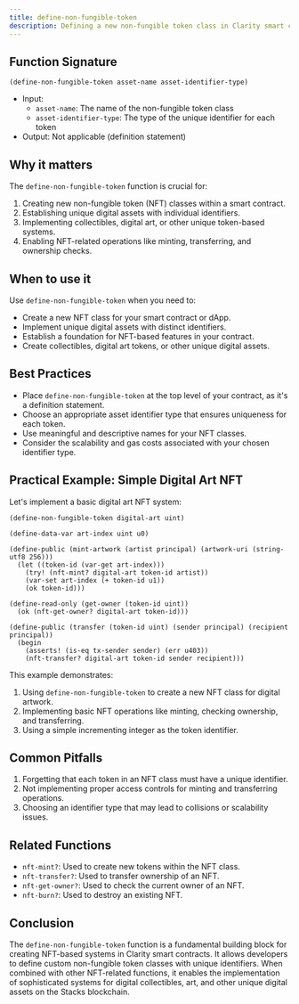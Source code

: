 ```yaml
---
title: define-non-fungible-token
description: Defining a new non-fungible token class in Clarity smart contracts.
---
```


## Function Signature

```clarity
(define-non-fungible-token asset-name asset-identifier-type)
```

- Input: 
  - `asset-name`: The name of the non-fungible token class
  - `asset-identifier-type`: The type of the unique identifier for each token
- Output: Not applicable (definition statement)

## Why it matters

The `define-non-fungible-token` function is crucial for:

1. Creating new non-fungible token (NFT) classes within a smart contract.
2. Establishing unique digital assets with individual identifiers.
3. Implementing collectibles, digital art, or other unique token-based systems.
4. Enabling NFT-related operations like minting, transferring, and ownership checks.

## When to use it

Use `define-non-fungible-token` when you need to:

- Create a new NFT class for your smart contract or dApp.
- Implement unique digital assets with distinct identifiers.
- Establish a foundation for NFT-based features in your contract.
- Create collectibles, digital art tokens, or other unique digital assets.

## Best Practices

- Place `define-non-fungible-token` at the top level of your contract, as it's a definition statement.
- Choose an appropriate asset identifier type that ensures uniqueness for each token.
- Use meaningful and descriptive names for your NFT classes.
- Consider the scalability and gas costs associated with your chosen identifier type.

## Practical Example: Simple Digital Art NFT

Let's implement a basic digital art NFT system:

```clarity
(define-non-fungible-token digital-art uint)

(define-data-var art-index uint u0)

(define-public (mint-artwork (artist principal) (artwork-uri (string-utf8 256)))
  (let ((token-id (var-get art-index)))
    (try! (nft-mint? digital-art token-id artist))
    (var-set art-index (+ token-id u1))
    (ok token-id)))

(define-read-only (get-owner (token-id uint))
  (ok (nft-get-owner? digital-art token-id)))

(define-public (transfer (token-id uint) (sender principal) (recipient principal))
  (begin
    (asserts! (is-eq tx-sender sender) (err u403))
    (nft-transfer? digital-art token-id sender recipient)))
```





This example demonstrates:
1. Using `define-non-fungible-token` to create a new NFT class for digital artwork.
2. Implementing basic NFT operations like minting, checking ownership, and transferring.
3. Using a simple incrementing integer as the token identifier.

## Common Pitfalls

1. Forgetting that each token in an NFT class must have a unique identifier.
2. Not implementing proper access controls for minting and transferring operations.
3. Choosing an identifier type that may lead to collisions or scalability issues.

## Related Functions

- `nft-mint?`: Used to create new tokens within the NFT class.
- `nft-transfer?`: Used to transfer ownership of an NFT.
- `nft-get-owner?`: Used to check the current owner of an NFT.
- `nft-burn?`: Used to destroy an existing NFT.

## Conclusion

The `define-non-fungible-token` function is a fundamental building block for creating NFT-based systems in Clarity smart contracts. It allows developers to define custom non-fungible token classes with unique identifiers. When combined with other NFT-related functions, it enables the implementation of sophisticated systems for digital collectibles, art, and other unique digital assets on the Stacks blockchain.
